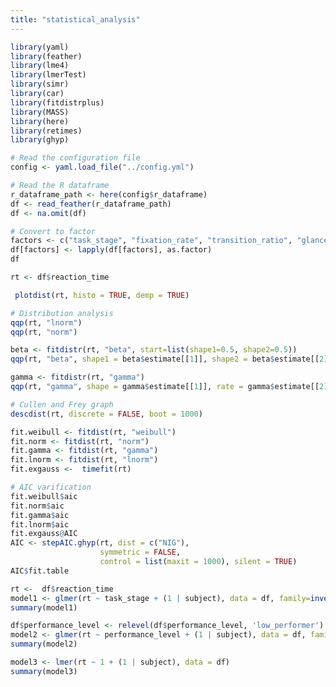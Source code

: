 ```yaml
---
title: "statistical_analysis"
---
```

```r
library(yaml)
library(feather)
library(lme4)
library(lmerTest)
library(simr)
library(car)
library(fitdistrplus)
library(MASS)
library(here)
library(retimes)
library(ghyp)

# Read the configuration file
config <- yaml.load_file("../config.yml")

# Read the R dataframe
r_dataframe_path <- here(config$r_dataframe)
df <- read_feather(r_dataframe_path)
df <- na.omit(df)

# Convert to factor 
factors <- c("task_stage", "fixation_rate", "transition_ratio", "glance_ratio", "pupil_size", "mental_workload", "avg_mental_workload", "high_engagement", "low_engagement", "distraction", "subject", "performance_level")
df[factors] <- lapply(df[factors], as.factor)
df
```


```r
rt <- df$reaction_time

 plotdist(rt, histo = TRUE, demp = TRUE)

# Distribution analysis
qqp(rt, "lnorm")
qqp(rt, "norm")

beta <- fitdistr(rt, "beta", start=list(shape1=0.5, shape2=0.5))
qqp(rt, "beta", shape1 = beta$estimate[[1]], shape2 = beta$estimate[[2]])

gamma <- fitdistr(rt, "gamma")
qqp(rt, "gamma", shape = gamma$estimate[[1]], rate = gamma$estimate[[2]])

# Cullen and Frey graph
descdist(rt, discrete = FALSE, boot = 1000)

fit.weibull <- fitdist(rt, "weibull")
fit.norm <- fitdist(rt, "norm")
fit.gamma <- fitdist(rt, "gamma")
fit.lnorm <- fitdist(rt, "lnorm")
fit.exgauss <-  timefit(rt)

# AIC varification
fit.weibull$aic
fit.norm$aic
fit.gamma$aic
fit.lnorm$aic
fit.exgauss@AIC
AIC <- stepAIC.ghyp(rt, dist = c("NIG"),
                    symmetric = FALSE,
                    control = list(maxit = 1000), silent = TRUE)
AIC$fit.table
```


```r
rt <-  df$reaction_time
model1 <- glmer(rt ~ task_stage + (1 | subject), data = df, family=inverse.gaussian())
summary(model1)
```

```r
df$performance_level <- relevel(df$performance_level, 'low_performer')
model2 <- glmer(rt ~ performance_level + (1 | subject), data = df, family=inverse.gaussian())
summary(model2)
```


```r
model3 <- lmer(rt ~ 1 + (1 | subject), data = df)
summary(model3)
```

